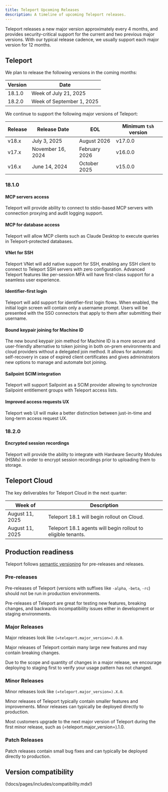 ```yaml
---
title: Teleport Upcoming Releases
description: A timeline of upcoming Teleport releases.
---
```


Teleport releases a new major version approximately every 4 months, and provides
security-critical support for the current and two previous major versions. With
our typical release cadence, we usually support each major version for 12
months.

## Teleport

We plan to release the following versions in the coming months:

| Version | Date                   |
|---------|------------------------|
| 18.1.0  | Week of July 21, 2025 |
| 18.2.0  | Week of September 1, 2025 |

We continue to support the following major versions of Teleport:

| Release | Release Date      | EOL            | Minimum `tsh` version |
|---------|-------------------|----------------|-----------------------|
| v18.x   | July 3, 2025      | August 2026    | v17.0.0               |
| v17.x   | November 16, 2024 | February 2026  | v16.0.0               |
| v16.x   | June 14, 2024     | October 2025   | v15.0.0               |

### 18.1.0

#### MCP servers access

Teleport will provide ability to connect to stdio-based MCP servers with
connection proxying and audit logging support.

#### MCP for database access

Teleport will allow MCP clients such as Claude Desktop to execute queries
in Teleport-protected databases.

#### VNet for SSH

Teleport VNet will add native support for SSH, enabling any SSH client to connect
to Teleport SSH servers with zero configuration. Advanced Teleport features like
per-session MFA will have first-class support for a seamless user experience.

#### Identifier-first login

Teleport will add support for identifier-first login flows. When enabled, the initial
login screen will contain only a username prompt. Users will be presented with the 
SSO connectors that apply to them after submitting their username.

#### Bound keypair joining for Machine ID

The new bound keypair join method for Machine ID is a more secure and user-friendly
alternative to token joining in both on-prem environments and cloud providers without
a delegated join method. It allows for automatic self-recovery in case of expired client
certificates and gives administrators new options to manage and automate bot joining.

#### Sailpoint SCIM integration

Teleport will support Sailpoint as a SCIM provider allowing to synchronize Sailpoint
entitlement groups with Teleport access lists.

#### Improved access requests UX

Teleport web UI will make a better distinction between just-in-time and long-term
access request UX.

### 18.2.0

#### Encrypted session recordings

Teleport will provide the ability to integrate with Hardware Security Modules
(HSMs) in order to encrypt session recordings prior to uploading them to storage.

## Teleport Cloud

The key deliverables for Teleport Cloud in the next quarter:

| Week of         | Description                                                  |
|-----------------|--------------------------------------------------------------|
| August 11, 2025 | Teleport 18.1 will begin rollout on Cloud.                   |
| August 11, 2025 | Teleport 18.1 agents will begin rollout to eligible tenants. |

## Production readiness

Teleport follows [semantic versioning](https://semver.org) for pre-releases and
releases.

### Pre-releases

Pre-releases of Teleport (versions with suffixes like `-alpha`, `-beta`, `-rc`)
should not be run in production environments.

Pre-releases of Teleport are great for testing new features, breaking changes,
and backwards incompatibility issues either in development or staging
environments.

### Major Releases

Major releases look like `(=teleport.major_version=).0.0`.

Major releases of Teleport contain many large new features and may contain
breaking changes.

Due to the scope and quantity of changes in a major release, we encourage
deploying to staging first to verify your usage pattern has not changed.

### Minor Releases

Minor releases look like `(=teleport.major_version=).X.0`.

Minor releases of Teleport typically contain smaller features and improvements.
Minor releases can typically be deployed directly to production.

Most customers upgrade to the next major version of Teleport during the first
minor release, such as (=teleport.major_version=).1.0.

### Patch Releases

Patch releases contain small bug fixes and can typically be deployed directly
to production.

## Version compatibility

(!docs/pages/includes/compatibility.mdx!)

